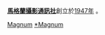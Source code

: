 {{Portal|摄影}}
'''[[馬格蘭攝影通訊社|馬格蘭攝影通訊社]]'''創立於[[1947年|1947年]]<!-- as a [[cooperative|cooperative]], owned and controlled by its members, who have included many of the most prominent [[photojournalist|photojournalist]]s of their times-->。

[[Category:攝影師|Magnum]]
[[Category:攝影記者|*Magnum]]